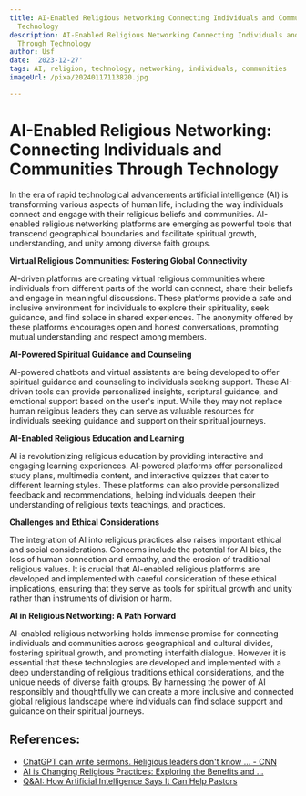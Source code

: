 ```yaml
---
title: AI-Enabled Religious Networking Connecting Individuals and Communities Through
  Technology
description: AI-Enabled Religious Networking Connecting Individuals and Communities
  Through Technology
author: Usf
date: '2023-12-27'
tags: AI, religion, technology, networking, individuals, communities
imageUrl: /pixa/20240117113820.jpg

---
```

# AI-Enabled Religious Networking: Connecting Individuals and Communities Through Technology

In the era of rapid  technological advancements artificial intelligence (AI) is  transforming various aspects of human life, including the way individuals  connect and engage with their religious beliefs and communities. AI-enabled religious networking platforms are  emerging  as powerful  tools that transcend geographical boundaries and facilitate spiritual growth, understanding, and unity among diverse faith groups.

**Virtual  Religious Communities:  Fostering Global  Connectivity**

AI-driven  platforms  are creating virtual religious communities where individuals from different parts of the world can connect, share their beliefs  and engage in meaningful discussions. These platforms provide a  safe and inclusive environment for individuals to explore  their spirituality, seek guidance, and find solace in shared experiences. The anonymity offered by these platforms encourages open and honest conversations, promoting mutual understanding  and respect among members.

**AI-Powered Spiritual Guidance and Counseling**

AI-powered chatbots and  virtual assistants are being developed to offer spiritual guidance and counseling to individuals seeking support. These AI-driven tools can provide personalized insights, scriptural guidance, and emotional support based on the user's input. While they may not replace human religious leaders they can serve as valuable resources for  individuals seeking guidance  and support  on their spiritual journeys.

**AI-Enabled  Religious Education  and Learning**

AI is revolutionizing religious education by providing interactive and engaging learning experiences. AI-powered platforms offer personalized study plans,  multimedia content, and interactive quizzes that cater to different learning styles. These platforms can  also provide personalized feedback and recommendations, helping individuals deepen their understanding of religious texts teachings, and practices.

**Challenges and Ethical Considerations**

The integration of  AI into religious practices also raises important ethical and social considerations. Concerns include the potential  for AI  bias,  the loss of human connection and empathy, and  the erosion of traditional religious values. It is crucial that AI-enabled religious platforms are  developed  and implemented with careful consideration of these ethical  implications, ensuring that they serve as tools for  spiritual growth and unity rather than instruments of division or  harm.

**AI in Religious Networking: A Path Forward**

AI-enabled religious  networking holds immense promise  for connecting individuals  and communities across geographical and cultural divides, fostering spiritual growth,  and promoting interfaith dialogue. However it is essential that these technologies are developed and implemented with a deep understanding of religious traditions ethical considerations, and the unique needs of diverse faith groups. By harnessing the  power of AI responsibly and thoughtfully we can create a more inclusive and connected global religious landscape where individuals can  find solace support  and guidance on their spiritual journeys.

## References:
- [ChatGPT can write sermons. Religious leaders don't know ... - CNN](https://www.cnn.com/2023/04/11/us/chatgpt-sermons-religion-ai-technology-cec/index.html)
- [AI is Changing Religious Practices: Exploring the Benefits and ...](https://www.linkedin.com/pulse/ai-changing-religious-practices-exploring-benefits-challenges-al-)
- [Q&AI: How Artificial Intelligence Says It Can Help Pastors](https://research.lifeway.com/2023/02/20/qai-how-artificial-intelligence-says-it-can-help-pastors/)
